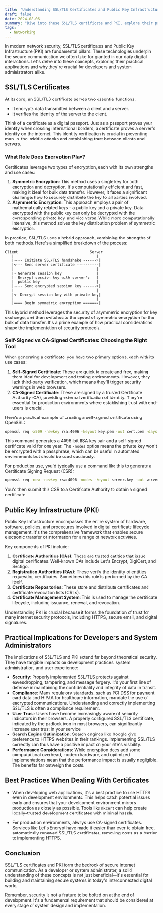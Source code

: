 ```yaml
---
title: 'Understanding SSL/TLS Certificates and Public Key Infrastructure (PKI)'
draft: false
date: 2024-08-06
summary: "Dive into these SSL/TLS certificate and PKI, explore their practical applications and why they're crucial for developers and system administrators alike."
tags:
  - Networking
---
```


In modern network security, SSL/TLS certificates and Public Key Infrastructure (PKI) are fundamental pillars. These technologies underpin the secure communication we often take for granted in our daily digital interactions. Let's delve into these concepts, exploring their practical applications and why they're crucial for developers and system administrators alike.

## SSL/TLS Certificates

At its core, an SSL/TLS certificate serves two essential functions:

- It encrypts data transmitted between a client and a server.
- It verifies the identity of the server to the client.
  
Think of a certificate as a digital passport. Just as a passport proves your identity when crossing international borders, a certificate proves a server's identity on the internet. This identity verification is crucial in preventing man-in-the-middle attacks and establishing trust between clients and servers.

### What Role Does Encryption Play?

Certificates leverage two types of encryption, each with its own strengths and use cases:

1. **Symmetric Encryption**: This method uses a single key for both encryption and decryption. It's computationally efficient and fast, making it ideal for bulk data transfer. However, it faces a significant challenge: how to securely distribute the key to all parties involved.
2. **Asymmetric Encryption**: This approach employs a pair of mathematically related keys - a public key and a private key. Data encrypted with the public key can only be decrypted with the corresponding private key, and vice versa. While more computationally intensive, this method solves the key distribution problem of symmetric encryption.

In practice, SSL/TLS uses a hybrid approach, combining the strengths of both methods. Here's a simplified breakdown of the process:

```gherkin
Client                                 Server
   |                                      |
   |---- Initiate SSL/TLS handshake ------>|
   |<--- Send server certificate ----------|
   |                                      |
   |- Generate session key                |
   |- Encrypt session key with server's   |
   |  public key                          |
   |---- Send encrypted session key ------>|
   |                                      |
   |<- Decrypt session key with private key|
   |                                      |
   |==== Begin symmetric encryption =======|
```
This hybrid method leverages the security of asymmetric encryption for key exchange, and then switches to the speed of symmetric encryption for the bulk of data transfer. It's a prime example of how practical considerations shape the implementation of security protocols.

### Self-Signed vs CA-Signed Certificates: Choosing the Right Tool
When generating a certificate, you have two primary options, each with its use cases:

1. **Self-Signed Certificate**: These are quick to create and free, making them ideal for development and testing environments. However, they lack third-party verification, which means they'll trigger security warnings in web browsers.
2. **CA-Signed Certificate**: These are signed by a trusted Certificate Authority (CA), providing external verification of identity. They're essential for production environments where establishing trust with end-users is crucial.

Here's a practical example of creating a self-signed certificate using OpenSSL:

```bash
openssl req -x509 -newkey rsa:4096 -keyout key.pem -out cert.pem -days 365 -nodes
```

This command generates a 4096-bit RSA key pair and a self-signed certificate valid for one year. The `-nodes` option means the private key won't be encrypted with a passphrase, which can be useful in automated environments but should be used cautiously.

For production use, you'd typically use a command like this to generate a Certificate Signing Request (CSR):

```bash
openssl req -new -newkey rsa:4096 -nodes -keyout server.key -out server.csr
```

You'd then submit this CSR to a Certificate Authority to obtain a signed certificate.

## Public Key Infrastructure (PKI)
Public Key Infrastructure encompasses the entire system of hardware, software, policies, and procedures involved in digital certificate lifecycle management. It's the comprehensive framework that enables secure electronic transfer of information for a range of network activities.

Key components of PKI include:

1. **Certificate Authorities (CAs)**: These are trusted entities that issue digital certificates. Well-known CAs include Let's Encrypt, DigiCert, and Sectigo.
2. **Registration Authorities (RAs)**: These verify the identity of entities requesting certificates. Sometimes this role is performed by the CA itself.
3. **Certificate Repositories**: These store and distribute certificates and certificate revocation lists (CRLs).
4. **Certificate Management System**: This is used to manage the certificate lifecycle, including issuance, renewal, and revocation.
   
Understanding PKI is crucial because it forms the foundation of trust for many internet security protocols, including HTTPS, secure email, and digital signatures.

## Practical Implications for Developers and System Administrators
The implications of SSL/TLS and PKI extend far beyond theoretical security. They have tangible impacts on development practices, system administration, and user experience:

- **Security**: Properly implemented SSL/TLS protects against eavesdropping, tampering, and message forgery. It's your first line of defense in maintaining the confidentiality and integrity of data in transit.
- **Compliance**: Many regulatory standards, such as PCI DSS for payment card data and HIPAA for healthcare information, mandate the use of encrypted communications. Understanding and correctly implementing SSL/TLS is often a compliance requirement.
- **User Trust**: Users have become increasingly aware of security indicators in their browsers. A properly configured SSL/TLS certificate, indicated by the padlock icon in most browsers, can significantly increase user trust in your service.
- **Search Engine Optimization**: Search engines like Google give preference to HTTPS websites in their rankings. Implementing SSL/TLS correctly can thus have a positive impact on your site's visibility.
- **Performance Considerations**: While encryption does add some computational overhead, modern hardware, and optimized implementations mean that the performance impact is usually negligible. The benefits far outweigh the costs.

## Best Practices When Dealing With Certificates 
- When developing web applications, it's a best practice to use HTTPS even in development environments. This helps catch potential issues early and ensures that your development environment mirrors production as closely as possible. Tools like `mkcert` can help create locally-trusted development certificates with minimal hassle.

- For production environments, always use CA-signed certificates. Services like Let's Encrypt have made it easier than ever to obtain free, automatically renewed SSL/TLS certificates, removing costs as a barrier to implementing HTTPS.

## Conclusion
SSL/TLS certificates and PKI form the bedrock of secure internet communication. As a developer or system administrator, a solid understanding of these concepts is not just beneficial—it's essential for building and maintaining secure systems in today's interconnected digital world.

Remember, security is not a feature to be bolted on at the end of development. It's a fundamental requirement that should be considered at every stage of system design and implementation.
